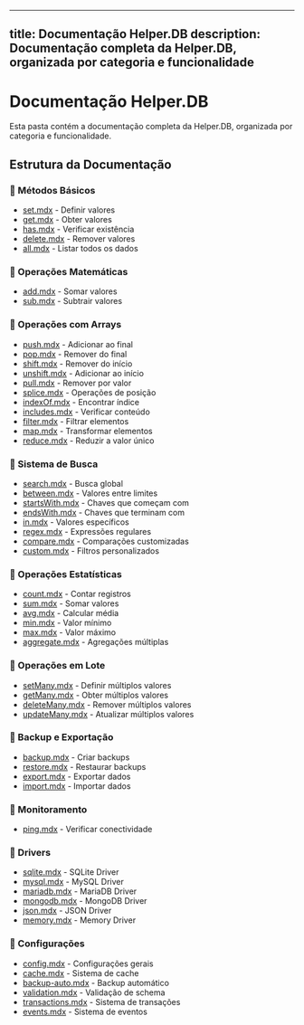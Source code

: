 

---
title: Documentação Helper.DB
description: Documentação completa da Helper.DB, organizada por categoria e funcionalidade
---

# Documentação Helper.DB

Esta pasta contém a documentação completa da Helper.DB, organizada por categoria e funcionalidade.

## Estrutura da Documentação

### 📁 Métodos Básicos
- [set.mdx](./basic/set.mdx) - Definir valores
- [get.mdx](./basic/get.mdx) - Obter valores
- [has.mdx](./basic/has.mdx) - Verificar existência
- [delete.mdx](./basic/delete.mdx) - Remover valores
- [all.mdx](./basic/all.mdx) - Listar todos os dados

### 📁 Operações Matemáticas
- [add.mdx](./math/add.mdx) - Somar valores
- [sub.mdx](./math/sub.mdx) - Subtrair valores

### 📁 Operações com Arrays
- [push.mdx](./arrays/push.mdx) - Adicionar ao final
- [pop.mdx](./arrays/pop.mdx) - Remover do final
- [shift.mdx](./arrays/shift.mdx) - Remover do início
- [unshift.mdx](./arrays/unshift.mdx) - Adicionar ao início
- [pull.mdx](./arrays/pull.mdx) - Remover por valor
- [splice.mdx](./arrays/splice.mdx) - Operações de posição
- [indexOf.mdx](./arrays/indexOf.mdx) - Encontrar índice
- [includes.mdx](./arrays/includes.mdx) - Verificar conteúdo
- [filter.mdx](./arrays/filter.mdx) - Filtrar elementos
- [map.mdx](./arrays/map.mdx) - Transformar elementos
- [reduce.mdx](./arrays/reduce.mdx) - Reduzir a valor único

### 📁 Sistema de Busca
- [search.mdx](./search/search.mdx) - Busca global
- [between.mdx](./search/between.mdx) - Valores entre limites
- [startsWith.mdx](./search/startsWith.mdx) - Chaves que começam com
- [endsWith.mdx](./search/endsWith.mdx) - Chaves que terminam com
- [in.mdx](./search/in.mdx) - Valores específicos
- [regex.mdx](./search/regex.mdx) - Expressões regulares
- [compare.mdx](./search/compare.mdx) - Comparações customizadas
- [custom.mdx](./search/custom.mdx) - Filtros personalizados

### 📁 Operações Estatísticas
- [count.mdx](./stats/count.mdx) - Contar registros
- [sum.mdx](./stats/sum.mdx) - Somar valores
- [avg.mdx](./stats/avg.mdx) - Calcular média
- [min.mdx](./stats/min.mdx) - Valor mínimo
- [max.mdx](./stats/max.mdx) - Valor máximo
- [aggregate.mdx](./stats/aggregate.mdx) - Agregações múltiplas

### 📁 Operações em Lote
- [setMany.mdx](./batch/setMany.mdx) - Definir múltiplos valores
- [getMany.mdx](./batch/getMany.mdx) - Obter múltiplos valores
- [deleteMany.mdx](./batch/deleteMany.mdx) - Remover múltiplos valores
- [updateMany.mdx](./batch/updateMany.mdx) - Atualizar múltiplos valores

### 📁 Backup e Exportação
- [backup.mdx](./backup/backup.mdx) - Criar backups
- [restore.mdx](./backup/restore.mdx) - Restaurar backups
- [export.mdx](./backup/export.mdx) - Exportar dados
- [import.mdx](./backup/import.mdx) - Importar dados

### 📁 Monitoramento
- [ping.mdx](./monitoring/ping.mdx) - Verificar conectividade

### 📁 Drivers
- [sqlite.mdx](./drivers/sqlite.mdx) - SQLite Driver
- [mysql.mdx](./drivers/mysql.mdx) - MySQL Driver
- [mariadb.mdx](./drivers/mariadb.mdx) - MariaDB Driver
- [mongodb.mdx](./drivers/mongodb.mdx) - MongoDB Driver
- [json.mdx](./drivers/json.mdx) - JSON Driver
- [memory.mdx](./drivers/memory.mdx) - Memory Driver

### 📁 Configurações
- [config.mdx](./config/config.mdx) - Configurações gerais
- [cache.mdx](./config/cache.mdx) - Sistema de cache
- [backup-auto.mdx](./config/backup-auto.mdx) - Backup automático
- [validation.mdx](./config/validation.mdx) - Validação de schema
- [transactions.mdx](./config/transactions.mdx) - Sistema de transações
- [events.mdx](./config/events.mdx) - Sistema de eventos

